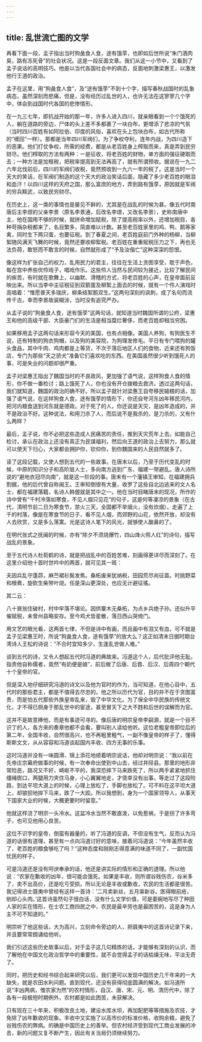 ```yaml
---
---
---
```

title: 乱世流亡图的文学
---




再看下面一段，孟子指出当时狗彘食人食，途有饿莩，也即如后世所说“朱门酒肉臭，路有冻死骨”的社会状况。这是一段反面文章。我们从这一小节中，又看到了孟子说话的高明技巧。他是以当代各国社会中的病态，反面地刺激梁惠王，以激发他行王道的政治。

孟子在这里，用“狗彘食人食”，及“途有饿莩”不到十个字，描写春秋战国时的乱象病态，虽然深刻而悲痛，但是，没有经历过乱世的人，也许无法在这寥寥几个字中，体会到战国时代各国的悲惨情形。

在一九三七年，即抗战开始的那一年，许多人进入四川，就亲眼看到一个个饿死的人，躺在道路的旁边，尸体的头上差不多都裹了一块白布，更增添了悲凉的气氛（当时四川百姓有如阿拉伯、印度的风俗，喜欢在头上包块白布，如古代所称的“缠回”一样）。那都是当年四川军阀们，为了争权夺利，连年内战，为四川造下的恶果。他们打仗争权，所需的经费，都是从老百姓身上榨取而来，真是弄到民穷财尽。他们榨取的方法有两种：一是征收，将老百姓的财物，单方面的强征硬取而去；一种方法是加租税，把税率提高到无法再高了，就有所谓预收。据说在一九二六年北伐前后，四川的军阀们收税，竟然预收到一九六一年的税了。这是当时一个天大的笑话，在军阀们制造的这个天大的政治笑话后面，隐藏了多少老百姓的眼泪和血汗！以四川这样的天府之国，那么富庶的地方，弄到路有饿莩，原因就是军阀的穷兵黩武，以致民穷财尽。

在历史上，这一类的事情也是屡见不鲜的，尤其是在战乱的时候为甚。像五代时南唐后主李煜的父亲李景（原名李景通，后改名李璟，又改名李景），史称南唐中主，他在国用不够的时候，就拼命增加赋税，除了提高税率以外，还增加税目，各种苛捐杂税都来了，名目繁多，简直难以计数。甚至老百姓家里的鸡、鸭、鹅等家禽，同时生下两只蛋，也要征税。到了春夏之间，老百姓庭前门外种的杨柳，当柳絮随风满天飞舞的时候，竟然还要收柳絮税。老百姓在重重赋税压力之下，再也无法负荷，敢怒而不敢言的时候，自然就形成了“予及汝偕亡”这种深深的怨恨。

像这样为扩张自己的权力，乱用民力的君主，往往在生活上贪图享受，耽于声色，每在宫中养些优伶戏子，唱戏作乐。这些伶人当然与民间较为接近，比较了解民间的疾苦，有时就在歌舞上，以幽默、滑稽的方式，将老百姓的心声，在皇帝面前反映出来。所以当李中主征税征到双鹅蛋及柳絮上面去的时候，就有一个伶人演戏时高唱着：“惟愿普天多瑞庆，柳条结絮鹅双生。”这两句深刻的讽刺，成了名句而流传千古，幸而李景故装糊涂，当时没有追究严办。

从孟子说的“狗彘食人食，途有饿莩”这两句话，就知道当时魏国所谓的公府，梁惠王和他的高级干部、大臣豪门们的生活是相当糜烂奢侈，而老百姓却相当穷困。

如果移用孟子这两句话来形容今天的美国，也有点相像。美国人养狗，有狗医生不说，还有特制的狗衣狗帽，以及狗的美容院，为狗理发修毛。平日有专门喂狗的罐头食品，其中牛肉、鸡肉都是上等货，不次于落后地区人们的食物，近来还有狗饭店，专门为那些“天之骄犬”准备它们喜欢吃的东西。在美国虽然很少听到饿死人的事，可是失业的问题却很严重。

孟子对梁惠王指出了魏国当时的不良政风，更加强了语气说，这样狗食人食的情形，你不做一番检讨；路上饿死了人，你也没有开仓拨粮去救济。透过这两句话，我们就知道，魏国的政治的确不好。所以孟子就针对梁惠王自夸移民输粮的话，加强了语气说，在这样狗食人食，途有饿莩的情形下，你还自夸河东凶年移民河内，把河内粮食送到河东就是德政。对于死了的人，你还说是天灾，是凶年造成的，并不是政治不好。这种说法，和用刀杀了人，而后说不是我杀的，是刀杀的，又有什么两样？

最后，孟子说，你不必把这些造成人民痛苦的责任，推到天灾荒年上去。如能自己检讨，承认在政治上还没有真正为民谋福利，然后向王道的政治上去努力，那么就可以使天下归心，大家都会拥护你，钦仰你，到你魏国来的人民自然就多了。

读了这段记载，又使人想到五代的一些故事。在唐末以后，乃至于历代变乱的时候，中原的知识分子和高阶层人士，多向南方逃到广东、福建一带避乱。唐人诗所说的“避地衣冠尽向南”，就是这一阶段的事。唐末有一个藩镇王审知，在福建拥兵割据，他的后代曾自称闽王。王审知倒很有大量，收罗了这些自北边逃来的文人名士，都在福建落籍，名诗人韩偓就是其中之一。他在当时目睹唐末的现况，所作的诗中曾有“千村冷落如寒食，不见人烟只见花”的句子，这是何等凄凉的景象（在古代，清明节前二日为寒食节，禁火三天，全国都不举烟火，没有炊烟）。走遍了上千的村落，像是在寒食节的日子，看不见人烟，而郊野的山花，依然开放，却没有人去欣赏，又是多么落寞。光是这诗人笔下的风光，就够使人酸鼻的了。

在明代张式之抚闽的时候，亦有“除夕不须烧爆竹，四山烽火照人红”的诗句，描写战乱的景象。

至于五代诗人杜荀鹤的诗，就是把战乱中的百姓苦难，刻画得更详尽而深刻了。在这里介绍他十首时世吟中的两首，就可见其一斑：

夫因兵乱守蓬茆，麻苎裙衫鬓发焦。桑柘废来犹纳税，田园荒尽尚征苗。时挑野菜和根煮，旋砍生柴带叶烧。任是深山更深处，也应无计避征徭。

其二云：

八十衰翁住破村，村中牢落不堪论。因供寨木无桑柘，为点乡兵绝子孙。还似升平催赋税，未曾州县略安存。至今鸡犬皆星散，落日西山哭倚门。

用文艺的眼光看，这两首七律，不但是诗中有画，而且画中有泪又有血，可不就是孟子见梁惠王时，所说“狗彘食人食，途有饿莩”的放大么？这正如清末日据时期台湾诗人王松的诗说：“不合时宜知多少，生逢乱世做人难。”

谈到五代的诗，又令人想起五代时冯道的典故来。冯道这个人，后代批评他无耻。指责他自称儒者，竟然“有奶便是娘”，前后做了后唐、后晋、后汉、后周四个朝代十个皇帝的官。

但是深入地仔细研究冯道的诗文以及他为官时的作为，当可知道，在他心目中，五代时的那些君主，都是不值得去尽忠的。他之所以历代为官，目的并不在于贪图富贵，而是怕五代那些外族皇帝乱来，毁了中华文化。为了保全中华民族的传统文化，才不得已厕身于那乱世中的宦途，甚至冒天下之大不韪和后世的误解而为官。

这并不是故意捧他，而是有事迹可寻的。像后唐的明宗皇帝李嗣源，就是一个目不识丁的人，各方来的奏章他都不会看，要叫别人读给他听。这位老粗皇帝即位后的第二年，全国丰收，自然很高兴，也不再粗里粗气，一副不像皇帝的样子了，懂得斯斯文文，从从容容和冯道谈起国内丰收、四方无事的乐事。

这时冯道并没有一味圆滑、锦上添花地顺着明宗说话，他却对明宗说：“我以前在先帝庄宗幕府做事的时候，有一次奉命出使到中山去，经过井陉县。那里的地形非常险恶，路况又不好，崎岖不平的，我深恐摔下马来跌死了，所以两手紧紧地抓住缰绳辔口，两腿用力夹住马身，小心翼翼地走，才侥幸没有出事。等走过了这段险路，到达平坦大道上的时候，心理上放松了，手脚也放松了。可不料在这平坦大道上，却狼狈地摔下马来，跌了一大跤。所以我想到，身为一个国家领导人，从事天下国家大业的时候，大概更要时时留意。”

他就这样浇了明宗一头冷水。这盆冷水当然不敢直泼，以免惹祸，于是拐了许多弯子，也可见他用心良苦。

这位不识字的皇帝，倒蛮有器量的，听了冯道的反调，不但没有生气，反而认为冯道的话很有道理，甚至有一点向冯道讨好的意味，接着问冯道说：“今年虽然丰收了，老百姓的粮食够吃了吗？”这种态度和刚刚志得意满的味道不同了，一副忧国忧民的样子。

可是冯道还是没有阿谀奉承的话，他还是讲实际的情形和正确的道理。所以他说：“农家在歉收的凶年，很可能会饿死。如果是丰收，则所谓谷贱伤农，谷米多了，卖不出高价，还是吃亏受损。所以无论是丰收或歉收，农民的生活都是很苦。我记得进士聂夷中曾经有这样一首诗：‘二月卖新丝，五月粜新谷。医得眼前疮，剜却心头肉。’这首诗虽然句子很白话，没有什么文学价值，可是委婉地写尽了种田人家的实在情形，在士农工商四民之中，农民是最辛劳也是最困苦的，这是身为人主不可不知道的。”

明宗听了他这些话，大为高兴，立刻命令旁边的人，把聂夷中的这首诗记录下来，并且要常常朗诵给他听。

我们引述这些历史故事以后，对于孟子这几句精炼的话，才能够有深刻的认识，而了解他在中国文化政治哲学中的重要性，就不会觉得孟子的话枯燥无味，平淡无奇了。

同时，把历史和经书综合起来研究以后，我们更可以发现中国历史几千年来的一大缺失，就是农田水利问题。直到现代，还没有获得彻底圆满的解决。如冯道所说“丰凶两病，惟农家为然”的农村情形，自汉、唐、宋、元、明、清历代中，除了各有一段极短时期例外，农村都是如此困苦，未获解决。

只有现在三十年来，积极改良土地，建设水库水坝，再加配肥等等措施及农技，才免除了凶年歉收的现象。丰收中又实施了以高市价的标准价格，收购余粮，避免了谷贱伤农的弊病。的确是中国历史上的善举。但农村经济受到现代工商业发展的冲击，新的问题又复不断产生，因此有关当局仍须继续努力。